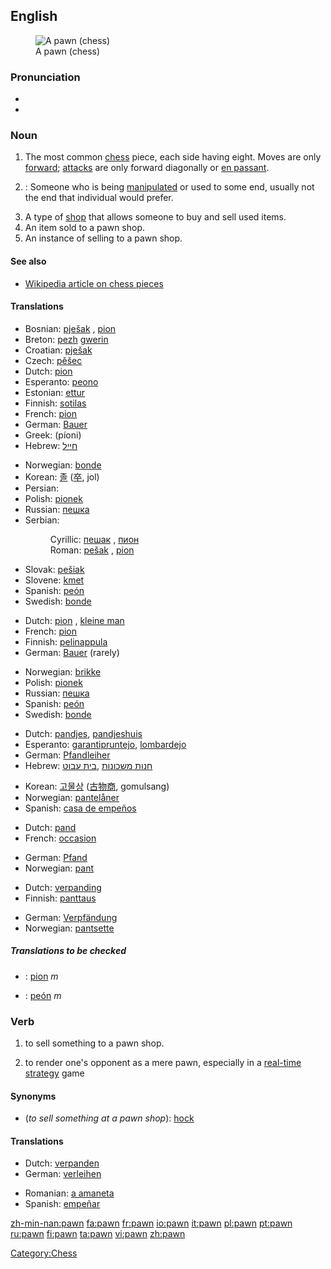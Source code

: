 {{wikipedia}}
==English==
[[Image:Chess pawn 0968.jpg|thumb|A pawn (chess)]]

===Pronunciation===
*{{IPA|/pɔːn/}}
*{{rhymes|ɔːn}}

===Noun===
{{en-noun}}

# {{chess}} The most common [[chess]] piece, each side having eight.  Moves are only [[forward]]; [[attack]]s are only forward diagonally or [[en passant]].
# {{colloquial}}: Someone who is being [[manipulate]]d or used to some end, usually not the end that individual would prefer.
# A type of [[shop]] that allows someone to buy and sell used items.
# An item sold to a pawn shop.
# An instance of selling to a pawn shop.

====See also====
*[[w:Chess_piece|Wikipedia article on chess pieces]]

====Translations====
{{trans-top|chess piece}}
*Bosnian: [[pješak]] {{m}}, [[pion]] {{m}}
*Breton: [[pezh]] [[gwerin]] {{m}}
*Croatian: [[pješak]] {{m}}
*Czech: [[pěšec]] {{m}}
*Dutch: [[pion]] {{m}}
*Esperanto: [[peono]]
*Estonian: [[ettur]]
*Finnish: [[sotilas]]
*French: [[pion]] {{m}}
*German: [[Bauer]] {{m}}
*Greek: {{t|el|πιόνι|n|}} (píoni)
*Hebrew: [[חייל]] {{m}}
{{trans-mid}}
*Norwegian: [[bonde]] {{m}}
*Korean: [[졸]] ([[卒]], jol)
*Persian: {{FAchar|[[سرباز]]}}
*Polish: [[pionek]] {{m}}
*Russian: [[пешка]] {{f}}
*Serbian:
*:Cyrillic: [[пешак]] {{m}}, [[пион]] {{m}}
*:Roman: [[pešak]] {{m}}, [[pion]] {{m}}
*Slovak: [[pešiak]] {{m}}
*Slovene: [[kmet]] {{m}}
*Spanish: [[peón]] {{m}}
*Swedish: [[bonde]] {{c}}
{{trans-bottom}}

{{trans-top|someone who is being manipulated}}
*Dutch: [[pion]] {{m}}, [[kleine man]] {{m}}
*French: [[pion]] {{m}}
*Finnish: [[pelinappula]]
*German: [[Bauer]] {{m}} (rarely)
{{trans-mid}}
*Norwegian: [[brikke]] {{m}}
*Polish: [[pionek]] {{m}}
*Russian: [[пешка]] {{f}}
*Spanish: [[peón]] {{m}}
*Swedish: [[bonde]] {{c}}
{{trans-bottom}}

{{trans-top|type of shop}}
*Dutch: [[pandjes]], [[pandjeshuis]] {{n}}
*Esperanto: [[garantipruntejo]], [[lombardejo]]
*German: [[Pfandleiher]] {{m}}
*Hebrew: [[חנות משכונות]] {{f}} ,[[בית עבוט]] {{m}}
{{trans-mid}}
*Korean: [[고물상]] ([[古]][[物]][[商]], gomulsang)
*Norwegian: [[pantelåner]] {{m}}
*Spanish: [[casa de empeños]] {{m}}
{{trans-bottom}}

{{trans-top|item sold to a pawn shop}}
*Dutch: [[pand]] {{n}}
*French: [[occasion]] {{f}}
{{trans-mid}}
*German: [[Pfand]] {{n}}
*Norwegian: [[pant]] {{n}}
{{trans-bottom}}

{{trans-top|instance of selling to a pawn shop}}
*Dutch: [[verpanding]] {{f}}
*Finnish: [[panttaus]]
{{trans-mid}}
*German: [[Verpfändung]] {{f}}
*Norwegian: [[pantsette]]
{{trans-bottom}}

=====Translations to be checked=====
{{checktrans}}
{{top}}
{{mid}}
*{{ttbc|Romanian}}: [[pion]] ''m''
*{{ttbc|Spanish}}: [[peón]] ''m''
{{bottom}}

===Verb===
{{en-verb}}

# to sell something to a pawn shop.
# {{context|gaming}} to render one's opponent as a mere pawn, especially in a [[real-time strategy]] game

====Synonyms====
* (''to sell something at a pawn shop''): [[hock]]

====Translations====
{{trans-top|to sell something to a pawn shop}}
*Dutch: [[verpanden]]
*German: [[verleihen]]
{{trans-mid}}
*Romanian: [[a amaneta]]
*Spanish: [[empeñar]]
{{trans-bottom}}

[[Category:Chess]]

[[zh-min-nan:pawn]]
[[fa:pawn]]
[[fr:pawn]]
[[io:pawn]]
[[it:pawn]]
[[pl:pawn]]
[[pt:pawn]]
[[ru:pawn]]
[[fi:pawn]]
[[ta:pawn]]
[[vi:pawn]]
[[zh:pawn]]